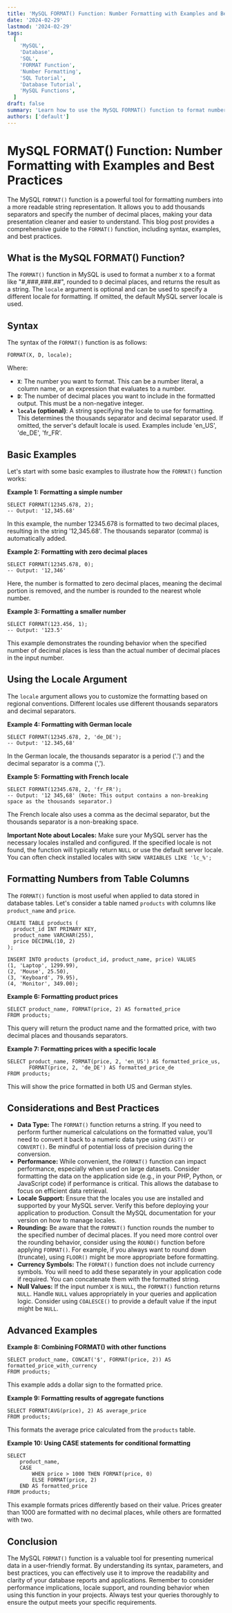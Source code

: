```yaml
---
title: 'MySQL FORMAT() Function: Number Formatting with Examples and Best Practices'
date: '2024-02-29'
lastmod: '2024-02-29'
tags:
  [
    'MySQL',
    'Database',
    'SQL',
    'FORMAT Function',
    'Number Formatting',
    'SQL Tutorial',
    'Database Tutorial',
    'MySQL Functions',
  ]
draft: false
summary: 'Learn how to use the MySQL FORMAT() function to format numbers into a more readable string representation with thousands separators and a specified number of decimal places. This comprehensive guide provides examples, best practices, and explanations of the function parameters.'
authors: ['default']
---
```


# MySQL FORMAT() Function: Number Formatting with Examples and Best Practices

The MySQL `FORMAT()` function is a powerful tool for formatting numbers into a more readable string representation. It allows you to add thousands separators and specify the number of decimal places, making your data presentation cleaner and easier to understand. This blog post provides a comprehensive guide to the `FORMAT()` function, including syntax, examples, and best practices.

## What is the MySQL FORMAT() Function?

The `FORMAT()` function in MySQL is used to format a number `X` to a format like "#,###,###.##", rounded to `D` decimal places, and returns the result as a string. The `locale` argument is optional and can be used to specify a different locale for formatting. If omitted, the default MySQL server locale is used.

## Syntax

The syntax of the `FORMAT()` function is as follows:

```plaintext
FORMAT(X, D, locale);
```

Where:

- **`X`**: The number you want to format. This can be a number literal, a column name, or an expression that evaluates to a number.
- **`D`**: The number of decimal places you want to include in the formatted output. This must be a non-negative integer.
- **`locale` (optional)**: A string specifying the locale to use for formatting. This determines the thousands separator and decimal separator used. If omitted, the server's default locale is used. Examples include 'en_US', 'de_DE', 'fr_FR'.

## Basic Examples

Let's start with some basic examples to illustrate how the `FORMAT()` function works:

**Example 1: Formatting a simple number**

```plaintext
SELECT FORMAT(12345.678, 2);
-- Output: '12,345.68'
```

In this example, the number 12345.678 is formatted to two decimal places, resulting in the string '12,345.68'. The thousands separator (comma) is automatically added.

**Example 2: Formatting with zero decimal places**

```plaintext
SELECT FORMAT(12345.678, 0);
-- Output: '12,346'
```

Here, the number is formatted to zero decimal places, meaning the decimal portion is removed, and the number is rounded to the nearest whole number.

**Example 3: Formatting a smaller number**

```plaintext
SELECT FORMAT(123.456, 1);
-- Output: '123.5'
```

This example demonstrates the rounding behavior when the specified number of decimal places is less than the actual number of decimal places in the input number.

## Using the Locale Argument

The `locale` argument allows you to customize the formatting based on regional conventions. Different locales use different thousands separators and decimal separators.

**Example 4: Formatting with German locale**

```plaintext
SELECT FORMAT(12345.678, 2, 'de_DE');
-- Output: '12.345,68'
```

In the German locale, the thousands separator is a period ('.') and the decimal separator is a comma (',').

**Example 5: Formatting with French locale**

```plaintext
SELECT FORMAT(12345.678, 2, 'fr_FR');
-- Output: '12 345,68' (Note: This output contains a non-breaking space as the thousands separator.)
```

The French locale also uses a comma as the decimal separator, but the thousands separator is a non-breaking space.

**Important Note about Locales:** Make sure your MySQL server has the necessary locales installed and configured. If the specified locale is not found, the function will typically return `NULL` or use the default server locale. You can often check installed locales with `SHOW VARIABLES LIKE 'lc_%';`

## Formatting Numbers from Table Columns

The `FORMAT()` function is most useful when applied to data stored in database tables. Let's consider a table named `products` with columns like `product_name` and `price`.

```plaintext
CREATE TABLE products (
  product_id INT PRIMARY KEY,
  product_name VARCHAR(255),
  price DECIMAL(10, 2)
);

INSERT INTO products (product_id, product_name, price) VALUES
(1, 'Laptop', 1299.99),
(2, 'Mouse', 25.50),
(3, 'Keyboard', 79.95),
(4, 'Monitor', 349.00);
```

**Example 6: Formatting product prices**

```plaintext
SELECT product_name, FORMAT(price, 2) AS formatted_price
FROM products;
```

This query will return the product name and the formatted price, with two decimal places and thousands separators.

**Example 7: Formatting prices with a specific locale**

```plaintext
SELECT product_name, FORMAT(price, 2, 'en_US') AS formatted_price_us,
       FORMAT(price, 2, 'de_DE') AS formatted_price_de
FROM products;
```

This will show the price formatted in both US and German styles.

## Considerations and Best Practices

- **Data Type:** The `FORMAT()` function returns a string. If you need to perform further numerical calculations on the formatted value, you'll need to convert it back to a numeric data type using `CAST()` or `CONVERT()`. Be mindful of potential loss of precision during the conversion.
- **Performance:** While convenient, the `FORMAT()` function can impact performance, especially when used on large datasets. Consider formatting the data on the application side (e.g., in your PHP, Python, or JavaScript code) if performance is critical. This allows the database to focus on efficient data retrieval.
- **Locale Support:** Ensure that the locales you use are installed and supported by your MySQL server. Verify this before deploying your application to production. Consult the MySQL documentation for your version on how to manage locales.
- **Rounding:** Be aware that the `FORMAT()` function rounds the number to the specified number of decimal places. If you need more control over the rounding behavior, consider using the `ROUND()` function before applying `FORMAT()`. For example, if you always want to round down (truncate), using `FLOOR()` might be more appropriate before formatting.
- **Currency Symbols:** The `FORMAT()` function does not include currency symbols. You will need to add these separately in your application code if required. You can concatenate them with the formatted string.
- **Null Values:** If the input number `X` is `NULL`, the `FORMAT()` function returns `NULL`. Handle `NULL` values appropriately in your queries and application logic. Consider using `COALESCE()` to provide a default value if the input might be `NULL`.

## Advanced Examples

**Example 8: Combining FORMAT() with other functions**

```plaintext
SELECT product_name, CONCAT('$', FORMAT(price, 2)) AS formatted_price_with_currency
FROM products;
```

This example adds a dollar sign to the formatted price.

**Example 9: Formatting results of aggregate functions**

```plaintext
SELECT FORMAT(AVG(price), 2) AS average_price
FROM products;
```

This formats the average price calculated from the `products` table.

**Example 10: Using CASE statements for conditional formatting**

```plaintext
SELECT
    product_name,
    CASE
        WHEN price > 1000 THEN FORMAT(price, 0)
        ELSE FORMAT(price, 2)
    END AS formatted_price
FROM products;
```

This example formats prices differently based on their value. Prices greater than 1000 are formatted with no decimal places, while others are formatted with two.

## Conclusion

The MySQL `FORMAT()` function is a valuable tool for presenting numerical data in a user-friendly format. By understanding its syntax, parameters, and best practices, you can effectively use it to improve the readability and clarity of your database reports and applications. Remember to consider performance implications, locale support, and rounding behavior when using this function in your projects. Always test your queries thoroughly to ensure the output meets your specific requirements.
